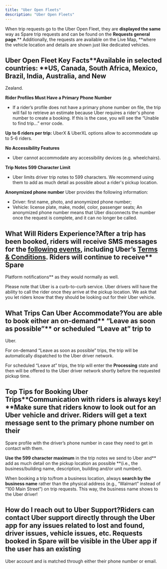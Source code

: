 ```yaml
---
title: "Uber Open Fleets"
description: "Uber Open Fleets"
---
```


When trip requests go to the Uber Open Fleet, they are **displayed the same** way as Spare trip requests and can be found on the **Requests general page**.**​
Additionally, the requests are available on the Live Map, **where the vehicle location and details are shown just like dedicated vehicles.

## Uber Open Fleet Key Facts**Available in selected countries: **US, Canada, South Africa, Mexico, Brazil, India, Australia, and New 

Zealand. 

**Rider Profiles Must Have a Primary Phone Number**

- If a rider’s profile does not have a primary phone number on file, the trip will fail to retrieve an estimate because Uber requires a rider's phone number to create a booking. If this is the case, you will see the “Unable to find trip…” error code.

**Up to 6 riders per trip:** UberX & UberXL options allow to accommodate up to 5-6 riders.

**No Accessibility Features**

- Uber cannot accommodate any accessibility devices (e.g. wheelchairs).

**Trip Notes 599 Character Limit**

- Uber limits driver trip notes to 599 characters. We recommend using them to add as much detail as possible about a rider's pickup location.

**Anonymized phone number**
Uber provides the following information:
- Driver: first name, photo, and anonymized phone number;
- Vehicle: license plate, make, model, color, passenger seats;
An anonymized phone number means that Uber disconnects the number once the request is complete, and it can no longer be called.

## What Will Riders Experience?After a trip has been booked, riders will receive **SMS messages** for the [following events](https://help.uber.com/business/article/text-messages-riders-receive?nodeId=1d773c1e-db7c-4a9a-bb98-7c8a8f89eb23&_csid=4ayPHVfxEn15ba30r5iIJg&state=M-SIAMsoobq9lpqPl_0DMcsMjUxmbXJ_NJfe_g3G4AA%3D&effect=), including Uber’s [Terms & Conditions](https://www.uber.com/legal/en/document/?name=general-terms-of-use&country=canada&lang=en). Riders will continue to receive** Spare 

Platform notifications** as they would normally as well.

Please note that Uber is a curb-to-curb service. Uber drivers will have the ability to call the rider once they arrive at the pickup location. We ask that you let riders know that they should be looking out for their Uber vehicle.

## What Trips Can Uber Accommodate?You are able to book either an on-demand** “Leave as soon as possible”** or scheduled **“Leave at”** trip to 

Uber.

For on-demand “Leave as soon as possible” trips, the trip will be automatically dispatched to the Uber driver network.

For scheduled “Leave at” trips, the trip will enter the **Processing** state and then will be offered to the Uber driver network shortly before the requested pickup time.

## Top Tips for Booking Uber Trips**Communication with riders is always key! **Make sure that riders know to look out for an Uber vehicle and driver. Riders will get a text message sent to the primary phone number on their 

Spare profile with the driver’s phone number in case they need to get in contact with them.

**Use the 599 character maximum** in the trip notes we send to Uber and** add as much detail on the pickup location as possible **(i.e., the business/building name, description, building and/or unit number).

When booking a trip to/from a business location, always **search by the business name** rather than the physical address (e.g., “Walmart” instead of “100 Main Street”) on trip requests. This way, the business name shows to the Uber driver!

## How do I reach out to Uber Support?Riders can contact Uber support directly through the Uber app for any issues related to lost and found, driver issues, vehicle issues, etc. Requests booked in Spare will be visible in the Uber app if the user has an existing 

Uber account and is matched through either their phone number or email.
